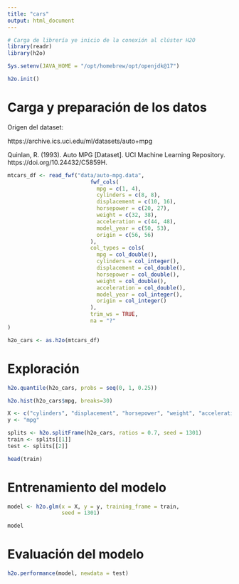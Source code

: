 ```yaml
---
title: "cars"
output: html_document
---
```


```r
# Carga de librería ye inicio de la conexión al clúster H2O
library(readr)
library(h2o)

Sys.setenv(JAVA_HOME = "/opt/homebrew/opt/openjdk@17")

h2o.init()
```
# Carga y preparación de los datos

Origen del dataset:

https://archive.ics.uci.edu/ml/datasets/auto+mpg

Quinlan, R. (1993). Auto MPG [Dataset]. UCI Machine Learning Repository. https://doi.org/10.24432/C5859H.



```r
mtcars_df <- read_fwf("data/auto-mpg.data",
                          fwf_cols(
                            mpg = c(1, 4),
                            cylinders = c(8, 8),
                            displacement = c(10, 16),
                            horsepower = c(20, 27),
                            weight = c(32, 38),
                            acceleration = c(44, 48),
                            model_year = c(50, 53),
                            origin = c(56, 56)
                          ),
                          col_types = cols(
                            mpg = col_double(),
                            cylinders = col_integer(),
                            displacement = col_double(),
                            horsepower = col_double(),
                            weight = col_double(),
                            acceleration = col_double(),
                            model_year = col_integer(),
                            origin = col_integer()
                          ),
                          trim_ws = TRUE,
                          na = "?"
)

h2o_cars <- as.h2o(mtcars_df)
```

# Exploración

```r
h2o.quantile(h2o_cars, probs = seq(0, 1, 0.25))
```

```r
h2o.hist(h2o_cars$mpg, breaks=30)
```
```r
X <- c("cylinders", "displacement", "horsepower", "weight", "acceleration", "model_year", "origin")
y <- "mpg"
```


```r
splits <- h2o.splitFrame(h2o_cars, ratios = 0.7, seed = 1301)
train <- splits[[1]]
test <- splits[[2]]
```

```r
head(train)
```

# Entrenamiento del modelo  

```r
model <- h2o.glm(x = X, y = y, training_frame = train, 
                 seed = 1301)
```
```r
model
```
# Evaluación del modelo

```r
h2o.performance(model, newdata = test)
```

